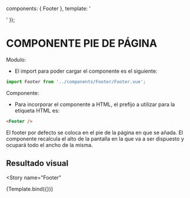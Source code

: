 
<Meta title="C.Simples/Footer" component={Footer} />

  components: { Footer },
  template: '<Footer style="top:0px"/>'
});

# COMPONENTE PIE DE PÁGINA

Modulo:

- El import para poder cargar el componente es el siguiente:

```js live=true
import Footer from '../components/Footer/Footer.vue';
```

Componente:

- Para incorporar el componente a HTML, el prefijo a utilizar para la etiqueta HTML es:

```html live=true
<Footer />
```

El footer por defecto se coloca en el pie de la página en que se añada. El componente recalcula el alto de la pantalla en la que va a ser dispuesto y ocupará todo el ancho de la misma.

## Resultado visual

<Story
  name="Footer"
>
  {Template.bind({})}
</Story>